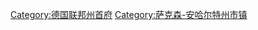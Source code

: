 {{catmain}}
{{Commons cat|Magdeburg}}
[[Category:德国联邦州首府|Category:德国联邦州首府]]
[[Category:萨克森-安哈尔特州市镇|Category:萨克森-安哈尔特州市镇]]